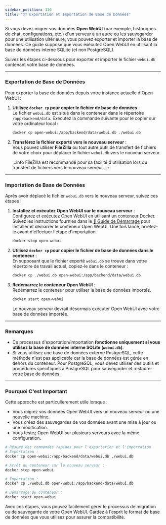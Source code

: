 ```yaml
---
sidebar_position: 310 
title: "📦 Exportation et Importation de Base de Données"
---
```



Si vous devez migrer vos données **Open WebUI** (par exemple, historiques de chat, configurations, etc.) d'un serveur à un autre ou les sauvegarder pour une utilisation ultérieure, vous pouvez exporter et importer la base de données. Ce guide suppose que vous exécutez Open WebUI en utilisant la base de données interne SQLite (et non PostgreSQL).

Suivez les étapes ci-dessous pour exporter et importer le fichier `webui.db` contenant votre base de données.

---

### Exportation de Base de Données

Pour exporter la base de données depuis votre instance actuelle d'Open WebUI :

1. **Utilisez `docker cp` pour copier le fichier de base de données** :  
   Le fichier `webui.db` est situé dans le conteneur dans le répertoire `/app/backend/data`. Exécutez la commande suivante pour le copier sur votre ordinateur local :  
   ```bash
   docker cp open-webui:/app/backend/data/webui.db ./webui.db
   ```

2. **Transférez le fichier exporté vers le nouveau serveur** :  
   Vous pouvez utiliser **FileZilla** ou tout autre outil de transfert de fichiers de votre choix pour déplacer le fichier `webui.db` vers le nouveau serveur.

   :::info
   FileZilla est recommandé pour sa facilité d'utilisation lors du transfert de fichiers vers le nouveau serveur.
   :::

---

### Importation de Base de Données

Après avoir déplacé le fichier `webui.db` vers le nouveau serveur, suivez ces étapes :

1. **Installez et exécutez Open WebUI sur le nouveau serveur** :  
   Configurez et exécutez Open WebUI en utilisant un conteneur Docker. Suivez les instructions fournies dans le [🚀 Guide de Démarrage](/getting-started) pour installer et démarrer le conteneur Open WebUI. Une fois lancé, arrêtez-le avant d'effectuer l'étape d'importation.
   ```bash
   docker stop open-webui
   ```

2. **Utilisez `docker cp` pour copier le fichier de base de données dans le conteneur** :  
   En supposant que le fichier exporté `webui.db` se trouve dans votre répertoire de travail actuel, copiez-le dans le conteneur :
   ```bash
   docker cp ./webui.db open-webui:/app/backend/data/webui.db
   ```

3. **Redémarrez le conteneur Open WebUI** :  
   Redémarrez le conteneur pour utiliser la base de données importée.
   ```bash
   docker start open-webui
   ```

   Le nouveau serveur devrait désormais exécuter Open WebUI avec votre base de données importée.

---

### Remarques

- Ce processus d'exportation/importation **fonctionne uniquement si vous utilisez la base de données interne SQLite (`webui.db`)**.
- Si vous utilisez une base de données externe PostgreSQL, cette méthode n'est pas applicable car la base de données est gérée en dehors du conteneur. Pour PostgreSQL, vous devez utiliser des outils et procédures spécifiques à PostgreSQL pour sauvegarder et restaurer votre base de données.

---

### Pourquoi C'est Important

Cette approche est particulièrement utile lorsque :

- Vous migrez vos données Open WebUI vers un nouveau serveur ou une nouvelle machine.
- Vous créez des sauvegardes de vos données avant une mise à jour ou une modification.
- Vous testez Open WebUI sur plusieurs serveurs avec la même configuration.

```bash
# Résumé des commandes rapides pour l'exportation et l'importation
# Exportation :
docker cp open-webui:/app/backend/data/webui.db ./webui.db

# Arrêt du conteneur sur le nouveau serveur :
docker stop open-webui

# Importation :
docker cp ./webui.db open-webui:/app/backend/data/webui.db

# Démarrage du conteneur :
docker start open-webui
```

Avec ces étapes, vous pouvez facilement gérer le processus de migration ou de sauvegarde de votre Open WebUI. Gardez à l'esprit le format de base de données que vous utilisez pour assurer la compatibilité.